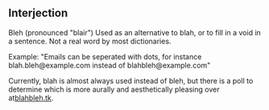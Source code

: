 
{{cleanup}} 
== Interjection ==
Bleh (pronounced "blair")
Used as an alternative to blah, or to fill in a void in a sentence. Not a real word by most dictionaries.

Example: "Emails can be seperated with dots, for instance blah.bleh@example.com instead of blahbleh@example.com"

Currently, blah is almost always used instead of bleh, but there is a poll to determine which is more aurally and aesthetically pleasing over at[http://freehost02.websamba.com/blahbleh/thepoll.asp blahbleh.tk].